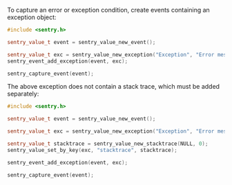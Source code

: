 To capture an error or exception condition, create events containing an
exception object:

```cpp
#include <sentry.h>

sentry_value_t event = sentry_value_new_event();

sentry_value_t exc = sentry_value_new_exception("Exception", "Error message.");
sentry_event_add_exception(event, exc);

sentry_capture_event(event);
```

The above exception does not contain a stack trace, which must be added separately:

```cpp
#include <sentry.h>

sentry_value_t event = sentry_value_new_event();

sentry_value_t exc = sentry_value_new_exception("Exception", "Error message.");

sentry_value_t stacktrace = sentry_value_new_stacktrace(NULL, 0);
sentry_value_set_by_key(exc, "stacktrace", stacktrace);

sentry_event_add_exception(event, exc);

sentry_capture_event(event);
```
